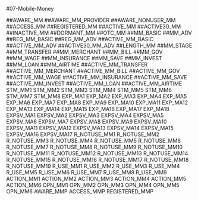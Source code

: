 #07-Mobile-Money

##AWARE_MM
##AWARE_MM_PROVIDER
##AWARE_NONUSER_MM
##ACCESS_MM
##REGISTERED_MM
##ACTIVE_MM
##ACTIVE30_MM
##INACTIVE_MM
##DORMANT_MM
##OTC_MM
##MM_BASIC
##MM_ADV
##REG_MM_BASIC
##REG_MM_ADV
##ACTIVE_MM_BASIC
##ACTIVE_MM_ADV
##ACTIVE30_MM_ADV
##LENGTH_MM
##MM_STAGE
##MM_TRANSFER
##MM_MERCHANT
##MM_BILL
##MM_GOV
##MM_WAGE
##MM_INSURANCE
##MM_SAVE
##MM_INVEST
##MM_LOAN
##MM_AIRTIME
##ACTIVE_MM_TRANSFER
##ACTIVE_MM_MERCHANT
##ACTIVE_MM_BILL
##ACTIVE_MM_GOV
##ACTIVE_MM_WAGE
##ACTIVE_MM_INSURANCE
##ACTIVE_MM_SAVE
##ACTIVE_MM_INVEST
##ACTIVE_MM_LOAN
##ACTIVE_MM_AIRTIME
STM_MM1
STM_MM2
STM_MM3
STM_MM4
STM_MM5
STM_MM6
STM_MM7
STM_MM8
EXP_MA1
EXP_MA2
EXP_MA3
EXP_MA4
EXP_MA5
EXP_MA6
EXP_MA7
EXP_MA8
EXP_MA9
EXP_MA10
EXP_MA11
EXP_MA12
EXP_MA13
EXP_MA14
EXP_MA15
EXP_MA16
EXP_MA17
EXP_MA18
EXPSV_MA1
EXPSV_MA2
EXPSV_MA3
EXPSV_MA4
EXPSV_MA5
EXPSV_MA6
EXPSV_MA7
EXPSV_MA8
EXPSV_MA9
EXPSV_MA10
EXPSV_MA11
EXPSV_MA12
EXPSV_MA13
EXPSV_MA14
EXPSV_MA15
EXPSV_MA16
EXPSV_MA17
R_NOTUSE_MM1
R_NOTUSE_MM2
R_NOTUSE_MM3
R_NOTUSE_MM4
R_NOTUSE_MM5
R_NOTUSE_MM6
R_NOTUSE_MM7
R_NOTUSE_MM8
R_NOTUSE_MM9
R_NOTUSE_MM10
R_NOTUSE_MM11
R_NOTUSE_MM12
R_NOTUSE_MM13
R_NOTUSE_MM14
R_NOTUSE_MM15
R_NOTUSE_MM16
R_NOTUSE_MM17
R_NOTUSE_MM18
R_NOTUSE_MM19
R_USE_MM1
R_USE_MM2
R_USE_MM3
R_USE_MM4
R_USE_MM5
R_USE_MM6
R_USE_MM7
R_USE_MM8
R_USE_MM9
ACTION_MM1
ACTION_MM2
ACTION_MM3
ACTION_MM4
ACTION_MM5
ACTION_MM6
OPN_MM1
OPN_MM2
OPN_MM3
OPN_MM4
OPN_MM5
OPN_MM6
AWARE_MMP
ACCESS_MMP
REGISTERED_MMP

